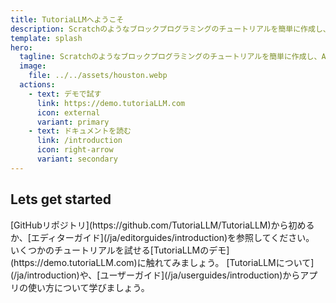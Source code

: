 ```yaml
---
title: TutoriaLLMへようこそ
description: Scratchのようなブロックプログラミングのチュートリアルを簡単に作成し、AIを利用して提供することができるセルフホスト型のソフトウェアです。
template: splash
hero:
  tagline: Scratchのようなブロックプログラミングのチュートリアルを簡単に作成し、AIを利用して提供することができるセルフホスト型のソフトウェアです。
  image:
    file: ../../assets/houston.webp
  actions:
    - text: デモで試す
      link: https://demo.tutoriaLLM.com
      icon: external
      variant: primary
    - text: ドキュメントを読む
      link: /introduction
      icon: right-arrow
      variant: secondary
---
```



## Lets get started

<CardGrid stagger>
  <Card title="自分のアプリをデプロイする" icon="github">
    [GitHubリポジトリ](https://github.com/TutoriaLLM/TutoriaLLM)から初めるか、[エディターガイド](/ja/editorguides/introduction)を参照してください。
  </Card>
  <Card title="デモを体験する" icon="external">
    いくつかのチュートリアルを試せる[TutoriaLLMのデモ](https://demo.tutoriaLLM.com)に触れてみましょう。
  </Card>
  <Card title="アプリの使い方について知る" icon="open-book">
    [TutoriaLLMについて](/ja/introduction)や、[ユーザーガイド](/ja/userguides/introduction)からアプリの使い方について学びましょう。
  </Card>
</CardGrid>
